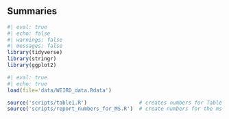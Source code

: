 
## Summaries

```r
#| eval: true
#| echo: false
#| warnings: false
#| messages: false
library(tidyverse)
library(stringr)
library(ggplot2)
```

```r
#| eval: true
#| echo: true
load(file='data/WEIRD_data.Rdata')

source('scripts/table1.R')                 # creates numbers for Table 1
source('scripts/report_numbers_for_MS.R')  # create numbers for the ms
```

